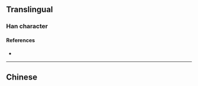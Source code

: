 {{also|償}}
{{character info/new}}
==Translingual==

===Han character===
{{Han char|rn=9|rad=人|as=09|sn=11|four=|canj=OFBI|ids=⿰亻尝}}

====References====
* {{Han ref|kx=0112.071|hdz=10189.070|uh=507F|ud=20607}}

----

==Chinese==
{{zh-see|償}}
